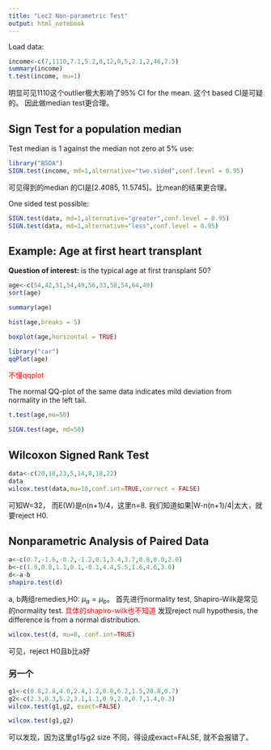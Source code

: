 ```yaml
---
title: "Lec2 Non-parametric Test"
output: html_notebook
---
```


Load data:
```r
income<-c(7,1110,7.1,5.2,8,12,0,5,2.1,2,46,7.5)
summary(income)
t.test(income, mu=1)
```
明显可见1110这个outlier极大影响了95% CI for the mean.
这个t based CI是可疑的。
因此做median test更合理。

## Sign Test for a population median
Test median is 1 against the median not zero at 5% use:
```r
library("BSDA")
SIGN.test(income, md=1,alternative="two.sided",conf.level = 0.95)
```
可见得到的median 的CI是[2.4085, 11.5745]。比mean的结果更合理。

One sided test possible:
```r
SIGN.test(data, md=1,alternative="greater",conf.level = 0.95)
SIGN.test(data, md=1,alternative="less",conf.level = 0.95)
```


## Example: Age at first heart transplant
**Question of interest: ** is the typical age at first transplant 50?
```r
age<-c(54,42,51,54,49,56,33,58,54,64,49)
sort(age)
```
```r
summary(age)
```
```r
hist(age,breaks = 5)
```

```r
boxplot(age,horizontal = TRUE)
```
```r
library("car")
qqPlot(age)
```
<font color='red'>不懂qqplot</font>

The normal QQ-plot of the same data indicates mild deviation from normality in the left tail.

```r
t.test(age,mu=50)
```

```r
SIGN.test(age, md=50)
```

## Wilcoxon Signed Rank Test
```r
data<-c(20,18,23,5,14,8,18,22)
data
wilcox.test(data,mu=10,conf.int=TRUE,correct = FALSE)
```
可知W=32， 而E(W)是n(n+1)/4，这里n=8. 我们知道如果|W-n(n+1)/4|太大，就要reject H0.

## Nonparametric Analysis of Paired Data
```r
a<-c(0.7,-1.6,-0.2,-1.2,0.1,3.4,3.7,0.8,0.0,2.0)
b<-c(1.9,0.8,1.1,0.1,-0.1,4.4,5.5,1.6,4.6,3.0)
d<-a-b
shapiro.test(d)
```
a, b两组remedies,H0: $\mu_a = \mu_b$。
首先进行normality test, Shapiro-Wilk是常见的normality test. 
<font color='red'>具体的shapiro-wilk也不知道</font>
发现reject null hypothesis, the difference is from a normal distribution.
```r
wilcox.test(d, mu=0, conf.int=TRUE)
```
可见，reject H0且b比a好

### 另一个
```r
g1<-c(0.8,2.8,4.0,2.4,1.2,0.0,6.2,1.5,28.8,0.7)
g2<-c(2.3,0.3,5.2,3.1,1.1,0.9,2.0,0.7,1.4,0.3)
wilcox.test(g1,g2, exact=FALSE)
```
```r
wilcox.test(g1,g2)
```
可以发现，因为这里g1与g2 size 不同，得设成exact=FALSE, 就不会报错了。


